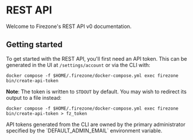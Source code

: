 
# REST API

Welcome to Firezone's REST API v0 documentation.

## Getting started

To get started with the REST API, you'll first need an API token. This can be
generated in the UI at `/settings/account` or via the CLI with:

```shell
docker compose -f $HOME/.firezone/docker-compose.yml exec firezone bin/create-api-token
```

**Note**: The token is written to `STDOUT` by default. You may wish to redirect
its output to a file instead:

```shell
docker compose -f $HOME/.firezone/docker-compose.yml exec firezone bin/create-api-token > fz_token
```

<Alert color="warning">
  API tokens generated from the CLI are owned by the primary administrator
  specified by the `DEFAULT_ADMIN_EMAIL` environment variable.
</Alert>
